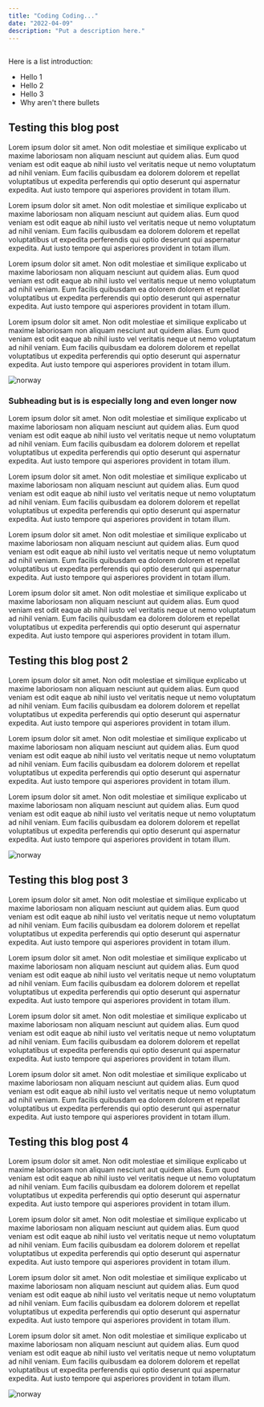 ```yaml
---
title: "Coding Coding..."
date: "2022-04-09"
description: "Put a description here."
---
```



<h2 id="introduction" style={{ scrollMarginTop: "120px", margin: 0 }}></h2>

Here is a list introduction:

- Hello 1
- Hello 2
- Hello 3
- Why aren't there bullets

## Testing this blog post

Lorem ipsum dolor sit amet. Non odit molestiae et similique explicabo ut maxime laboriosam non aliquam nesciunt aut quidem alias. Eum quod veniam est odit eaque ab nihil iusto vel veritatis neque ut nemo voluptatum ad nihil veniam. Eum facilis quibusdam ea dolorem dolorem et repellat voluptatibus ut expedita perferendis qui optio deserunt qui aspernatur expedita. Aut iusto tempore qui asperiores provident in totam illum.

Lorem ipsum dolor sit amet. Non odit molestiae et similique explicabo ut maxime laboriosam non aliquam nesciunt aut quidem alias. Eum quod veniam est odit eaque ab nihil iusto vel veritatis neque ut nemo voluptatum ad nihil veniam. Eum facilis quibusdam ea dolorem dolorem et repellat voluptatibus ut expedita perferendis qui optio deserunt qui aspernatur expedita. Aut iusto tempore qui asperiores provident in totam illum.

Lorem ipsum dolor sit amet. Non odit molestiae et similique explicabo ut maxime laboriosam non aliquam nesciunt aut quidem alias. Eum quod veniam est odit eaque ab nihil iusto vel veritatis neque ut nemo voluptatum ad nihil veniam. Eum facilis quibusdam ea dolorem dolorem et repellat voluptatibus ut expedita perferendis qui optio deserunt qui aspernatur expedita. Aut iusto tempore qui asperiores provident in totam illum.

Lorem ipsum dolor sit amet. Non odit molestiae et similique explicabo ut maxime laboriosam non aliquam nesciunt aut quidem alias. Eum quod veniam est odit eaque ab nihil iusto vel veritatis neque ut nemo voluptatum ad nihil veniam. Eum facilis quibusdam ea dolorem dolorem et repellat voluptatibus ut expedita perferendis qui optio deserunt qui aspernatur expedita. Aut iusto tempore qui asperiores provident in totam illum.

![norway](/norway.jpg)

<MDXButtonTest />

### Subheading but is is especially long and even longer now

Lorem ipsum dolor sit amet. Non odit molestiae et similique explicabo ut maxime laboriosam non aliquam nesciunt aut quidem alias. Eum quod veniam est odit eaque ab nihil iusto vel veritatis neque ut nemo voluptatum ad nihil veniam. Eum facilis quibusdam ea dolorem dolorem et repellat voluptatibus ut expedita perferendis qui optio deserunt qui aspernatur expedita. Aut iusto tempore qui asperiores provident in totam illum.

Lorem ipsum dolor sit amet. Non odit molestiae et similique explicabo ut maxime laboriosam non aliquam nesciunt aut quidem alias. Eum quod veniam est odit eaque ab nihil iusto vel veritatis neque ut nemo voluptatum ad nihil veniam. Eum facilis quibusdam ea dolorem dolorem et repellat voluptatibus ut expedita perferendis qui optio deserunt qui aspernatur expedita. Aut iusto tempore qui asperiores provident in totam illum.

Lorem ipsum dolor sit amet. Non odit molestiae et similique explicabo ut maxime laboriosam non aliquam nesciunt aut quidem alias. Eum quod veniam est odit eaque ab nihil iusto vel veritatis neque ut nemo voluptatum ad nihil veniam. Eum facilis quibusdam ea dolorem dolorem et repellat voluptatibus ut expedita perferendis qui optio deserunt qui aspernatur expedita. Aut iusto tempore qui asperiores provident in totam illum.

Lorem ipsum dolor sit amet. Non odit molestiae et similique explicabo ut maxime laboriosam non aliquam nesciunt aut quidem alias. Eum quod veniam est odit eaque ab nihil iusto vel veritatis neque ut nemo voluptatum ad nihil veniam. Eum facilis quibusdam ea dolorem dolorem et repellat voluptatibus ut expedita perferendis qui optio deserunt qui aspernatur expedita. Aut iusto tempore qui asperiores provident in totam illum.

## Testing this blog post 2

Lorem ipsum dolor sit amet. Non odit molestiae et similique explicabo ut maxime laboriosam non aliquam nesciunt aut quidem alias. Eum quod veniam est odit eaque ab nihil iusto vel veritatis neque ut nemo voluptatum ad nihil veniam. Eum facilis quibusdam ea dolorem dolorem et repellat voluptatibus ut expedita perferendis qui optio deserunt qui aspernatur expedita. Aut iusto tempore qui asperiores provident in totam illum.

Lorem ipsum dolor sit amet. Non odit molestiae et similique explicabo ut maxime laboriosam non aliquam nesciunt aut quidem alias. Eum quod veniam est odit eaque ab nihil iusto vel veritatis neque ut nemo voluptatum ad nihil veniam. Eum facilis quibusdam ea dolorem dolorem et repellat voluptatibus ut expedita perferendis qui optio deserunt qui aspernatur expedita. Aut iusto tempore qui asperiores provident in totam illum.

Lorem ipsum dolor sit amet. Non odit molestiae et similique explicabo ut maxime laboriosam non aliquam nesciunt aut quidem alias. Eum quod veniam est odit eaque ab nihil iusto vel veritatis neque ut nemo voluptatum ad nihil veniam. Eum facilis quibusdam ea dolorem dolorem et repellat voluptatibus ut expedita perferendis qui optio deserunt qui aspernatur expedita. Aut iusto tempore qui asperiores provident in totam illum.

![norway](/norway.jpg)

## Testing this blog post 3

Lorem ipsum dolor sit amet. Non odit molestiae et similique explicabo ut maxime laboriosam non aliquam nesciunt aut quidem alias. Eum quod veniam est odit eaque ab nihil iusto vel veritatis neque ut nemo voluptatum ad nihil veniam. Eum facilis quibusdam ea dolorem dolorem et repellat voluptatibus ut expedita perferendis qui optio deserunt qui aspernatur expedita. Aut iusto tempore qui asperiores provident in totam illum.

Lorem ipsum dolor sit amet. Non odit molestiae et similique explicabo ut maxime laboriosam non aliquam nesciunt aut quidem alias. Eum quod veniam est odit eaque ab nihil iusto vel veritatis neque ut nemo voluptatum ad nihil veniam. Eum facilis quibusdam ea dolorem dolorem et repellat voluptatibus ut expedita perferendis qui optio deserunt qui aspernatur expedita. Aut iusto tempore qui asperiores provident in totam illum.

Lorem ipsum dolor sit amet. Non odit molestiae et similique explicabo ut maxime laboriosam non aliquam nesciunt aut quidem alias. Eum quod veniam est odit eaque ab nihil iusto vel veritatis neque ut nemo voluptatum ad nihil veniam. Eum facilis quibusdam ea dolorem dolorem et repellat voluptatibus ut expedita perferendis qui optio deserunt qui aspernatur expedita. Aut iusto tempore qui asperiores provident in totam illum.

Lorem ipsum dolor sit amet. Non odit molestiae et similique explicabo ut maxime laboriosam non aliquam nesciunt aut quidem alias. Eum quod veniam est odit eaque ab nihil iusto vel veritatis neque ut nemo voluptatum ad nihil veniam. Eum facilis quibusdam ea dolorem dolorem et repellat voluptatibus ut expedita perferendis qui optio deserunt qui aspernatur expedita. Aut iusto tempore qui asperiores provident in totam illum.

## Testing this blog post 4

Lorem ipsum dolor sit amet. Non odit molestiae et similique explicabo ut maxime laboriosam non aliquam nesciunt aut quidem alias. Eum quod veniam est odit eaque ab nihil iusto vel veritatis neque ut nemo voluptatum ad nihil veniam. Eum facilis quibusdam ea dolorem dolorem et repellat voluptatibus ut expedita perferendis qui optio deserunt qui aspernatur expedita. Aut iusto tempore qui asperiores provident in totam illum.

Lorem ipsum dolor sit amet. Non odit molestiae et similique explicabo ut maxime laboriosam non aliquam nesciunt aut quidem alias. Eum quod veniam est odit eaque ab nihil iusto vel veritatis neque ut nemo voluptatum ad nihil veniam. Eum facilis quibusdam ea dolorem dolorem et repellat voluptatibus ut expedita perferendis qui optio deserunt qui aspernatur expedita. Aut iusto tempore qui asperiores provident in totam illum.

Lorem ipsum dolor sit amet. Non odit molestiae et similique explicabo ut maxime laboriosam non aliquam nesciunt aut quidem alias. Eum quod veniam est odit eaque ab nihil iusto vel veritatis neque ut nemo voluptatum ad nihil veniam. Eum facilis quibusdam ea dolorem dolorem et repellat voluptatibus ut expedita perferendis qui optio deserunt qui aspernatur expedita. Aut iusto tempore qui asperiores provident in totam illum.

Lorem ipsum dolor sit amet. Non odit molestiae et similique explicabo ut maxime laboriosam non aliquam nesciunt aut quidem alias. Eum quod veniam est odit eaque ab nihil iusto vel veritatis neque ut nemo voluptatum ad nihil veniam. Eum facilis quibusdam ea dolorem dolorem et repellat voluptatibus ut expedita perferendis qui optio deserunt qui aspernatur expedita. Aut iusto tempore qui asperiores provident in totam illum.

![norway](/norway.jpg)
